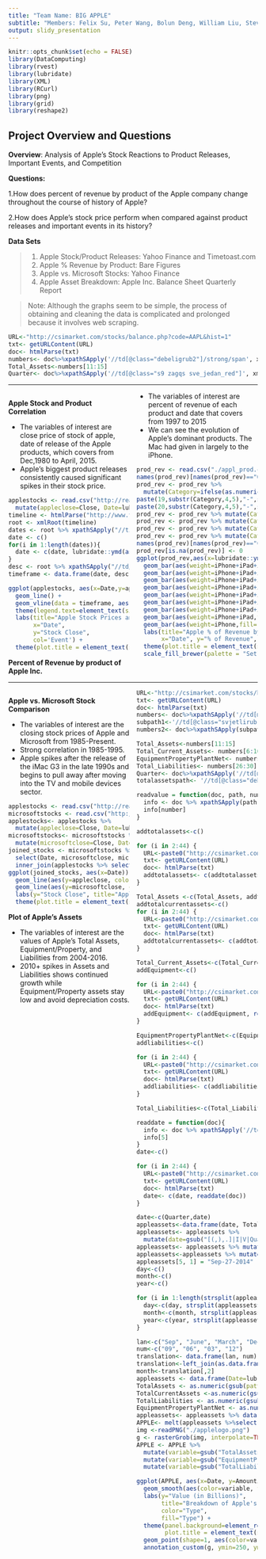 ```yaml
---
title: "Team Name: BIG APPLE"
subtitle: "Members: Felix Su, Peter Wang, Bolun Deng, William Liu, Steven Ma"
output: slidy_presentation
---
```


```r
knitr::opts_chunk$set(echo = FALSE)
library(DataComputing)
library(rvest)
library(lubridate)
library(XML)
library(RCurl)
library(png)
library(grid)
library(reshape2)
```
<style>
  .col2 {
    columns: 2 200px;         /* number of columns and width in pixels*/
    -webkit-columns: 2 200px; /* chrome, safari */
    -moz-columns: 2 200px;    /* firefox */
  }
  .col3 {
    columns: 3 100px;
    -webkit-columns: 3 100px;
    -moz-columns: 3 100px;
  }
</style>

## Project Overview and Questions

**Overview**: Analysis of Apple's Stock Reactions to Product Releases, Important Events, and Competition

**Questions:**
 
 1.How does percent of revenue by product of the Apple company change throughout the course of history of Apple?

 2.How does Apple's stock price perform when compared against product releases and important events in its history?

**Data Sets**

> 1. Apple Stock/Product Releases: Yahoo Finance and Timetoast.com
> 2. Apple % Revenue by Product: Bare Figures
> 3. Apple vs. Microsoft Stocks: Yahoo Finance
> 4. Apple Asset Breakdown: Apple Inc. Balance Sheet Quarterly Report

> Note: Although the graphs seem to be simple, the process of obtaining and cleaning the data is complicated and prolonged because it involves web scraping.

```r
URL<-"http://csimarket.com/stocks/balance.php?code=AAPL&hist=1"
txt<- getURLContent(URL)
doc<- htmlParse(txt)
numbers<- doc%>%xpathSApply('//td[@class="debeligrub2"]/strong/span', xmlValue)
Total_Assets<-numbers[11:15]
Quarter<- doc%>%xpathSApply('//td[@class="s9 zagqs sve_jedan_red"]', xmlValue)
```

----

<div class="col2">
**Apple Stock and Product Correlation**

* The variables of interest are close price of stock of apple, date of release of the Apple products, which covers from Dec,1980 to April, 2015.
* Apple's biggest product releases consistently caused significant spikes in their stock price.

```r
applestocks <- read.csv("http://real-chart.finance.yahoo.com/table.csv?s=AAPL&d=3&e=29&f=2016&g=d&a=11&b=12&c=1980&ignore=.csv") %>%
  mutate(appleclose=Close, Date=lubridate::ymd(Date), applevolume=Volume)
timeline <- htmlParse("http://www.timetoast.com/timelines/apple-product-release-dates")
root <- xmlRoot(timeline)
dates <- root %>% xpathSApply("//time",xmlValue)
date <- c()
for(i in 1:length(dates)){
  date <- c(date, lubridate::ymd(as.Date(dates[i], "%B %dst, %Y")))
}
desc <- root %>% xpathSApply("//td/b",xmlValue)
timeframe <- data.frame(date, desc)
```

```r
ggplot(applestocks, aes(x=Date,y=appleclose)) + 
  geom_line() +
  geom_vline(data = timeframe, aes(xintercept = as.numeric(date), col=desc)) +
  theme(legend.text=element_text(size = 10)) +
  labs(title="Apple Stock Prices and Product Release Dates",
       x="Date",
       y="Stock Close",
       col='Event') +
  theme(plot.title = element_text(size = 15))
```

**Percent of Revenue by product of Apple Inc.**

* The variables of interest are percent of revenue of each product and date that covers from 1997 to 2015
* We can see the evolution of Apple's dominant products. The Mac had given in largely to the iPhone.

```r
prod_rev <- read.csv("./appl_prod.csv")
names(prod_rev)[names(prod_rev)=="Other.products"] <- "Other"
prod_rev <- prod_rev %>%
  mutate(Category=ifelse(as.numeric(substr(Category,4,5)>50),
paste(19,substr(Category,4,5),"-",substr(Category,1,2),sep=""),
paste(20,substr(Category,4,5),"-",substr(Category,1,2),sep="")))
prod_rev <- prod_rev %>% mutate(Category=gsub("Q1$","01-01",Category))
prod_rev <- prod_rev %>% mutate(Category=gsub("Q2$","04-01",Category))
prod_rev <- prod_rev %>% mutate(Category=gsub("Q3$","07-01",Category))
prod_rev <- prod_rev %>% mutate(Category=gsub("Q4$","10-01",Category))
names(prod_rev)[names(prod_rev)=="Category"] <- "Date"
prod_rev[is.na(prod_rev)] <- 0
ggplot(prod_rev,aes(x=lubridate::ymd(Date))) +
  geom_bar(aes(weight=iPhone+iPad+iPod+Mac+Services+Other+Peripherals+Software+Music,fill='Music')) + 
  geom_bar(aes(weight=iPhone+iPad+iPod+Mac+Services+Other+Peripherals+Software,fill='Software')) + 
  geom_bar(aes(weight=iPhone+iPad+iPod+Mac+Services+Other+Peripherals, fill='Peripherals')) + 
  geom_bar(aes(weight=iPhone+iPad+iPod+Mac+Services+Other,fill='Other')) +
  geom_bar(aes(weight=iPhone+iPad+iPod+Mac+Services,fill='Services')) + 
  geom_bar(aes(weight=iPhone+iPad+iPod+Mac,fill='Mac')) + 
  geom_bar(aes(weight=iPhone+iPad+iPod,fill='iPod')) + 
  geom_bar(aes(weight=iPhone+iPad,fill='iPad')) + 
  geom_bar(aes(weight=iPhone,fill='iPhone')) +
  labs(title="Apple % of Revenue by Product",
       x="Date", y="% of Revenue", fill='Product') +
  theme(plot.title = element_text(size = 15)) + 
  scale_fill_brewer(palette = "Set1")
```
</div>

----

<div class="col2">
**Apple vs. Microsoft Stock Comparison**

* The variables of interest are the closing stock prices of Apple and Microsoft from 1985-Present.
* Strong correlation in 1985-1995.
* Apple spikes after the release of the iMac G3 in the late 1990s and begins to pull away after moving into the TV and mobile devices sector.

```r
applestocks <- read.csv("http://real-chart.finance.yahoo.com/table.csv?s=AAPL&d=3&e=29&f=2016&g=d&a=11&b=12&c=1980&ignore=.csv")
microsoftstocks <- read.csv("http://real-chart.finance.yahoo.com/table.csv?s=MSFT&d=3&e=30&f=2016&g=d&a=2&b=13&c=1986&ignore=.csv")
applestocks<- applestocks %>%
  mutate(appleclose=Close, Date=lubridate::ymd(Date), applevolume=Volume)
microsoftstocks<- microsoftstocks %>%
  mutate(microsoftclose=Close, Date=lubridate::ymd(Date), microsoftvolume=Volume)
joined_stocks <- microsoftstocks %>%
  select(Date, microsoftclose, microsoftvolume) %>%
  inner_join(applestocks %>% select(Date, appleclose,applevolume), by=c("Date"="Date"))
ggplot(joined_stocks, aes(x=Date)) +
  geom_line(aes(y=appleclose, color="Apple")) +
  geom_line(aes(y=microsoftclose, color="Microsoft")) +
  labs(y="Stock Close", title="Apple vs. Microsoft Stock Prices", color="Company") +
  theme(plot.title = element_text(size = 15))
```

**Plot of Apple's Assets**

* The variables of interest are the values of Apple's Total Assets, Equipment/Property, and Liabilities from 2004-2016.
* 2010+ spikes in Assets and Liabilities shows continued growth while Equipment/Property assets stay low and avoid depreciation costs.

```r
URL<-"http://csimarket.com/stocks/balance.php?code=AAPL&hist=1"
txt<- getURLContent(URL)
doc<- htmlParse(txt)
numbers<- doc%>%xpathSApply('//td[@class="debeligrub2"]/strong/span', xmlValue)
subpath1<-'//td[@class="svjetlirub"]/span'
numbers2<- doc%>%xpathSApply(subpath1, xmlValue)

Total_Assets<-numbers[11:15]
Total_Current_Assets<- numbers[6:10]
EquipmentPropertyPlantNet<- numbers2[41:45]
Total_Liabilities<- numbers[26:30]
Quarter<- doc%>%xpathSApply('//td[@class="s9 zagqs sve_jedan_red"]', xmlValue)
totalassetspath<- '//td[@class="debeligrub2"]/strong/span'

readvalue = function(doc, path, number) {
  info <- doc %>% xpathSApply(path, xmlValue)
  info[number]
}

addtotalassets<-c()

for (i in 2:44) {
  URL<-paste0("http://csimarket.com/stocks/balance.php?code=AAPL&hist=",i)
  txt<- getURLContent(URL)
  doc<- htmlParse(txt)
  addtotalassets<- c(addtotalassets, readvalue(doc, totalassetspath, 15))
}

Total_Assets <-c(Total_Assets, addtotalassets)
addtotalcurrentassets<-c()
for (i in 2:44) {
  URL<-paste0("http://csimarket.com/stocks/balance.php?code=AAPL&hist=",i)
  txt<- getURLContent(URL)
  doc<- htmlParse(txt)
  addtotalcurrentassets<- c(addtotalcurrentassets, readvalue(doc, totalassetspath, 10))
}

Total_Current_Assets<-c(Total_Current_Assets, addtotalcurrentassets)
addEquipment<-c()

for (i in 2:44) {
  URL<-paste0("http://csimarket.com/stocks/balance.php?code=AAPL&hist=",i)
  txt<- getURLContent(URL)
  doc<- htmlParse(txt)
  addEquipment<- c(addEquipment, readvalue(doc, subpath1, 45))
}

EquipmentPropertyPlantNet<-c(EquipmentPropertyPlantNet, addEquipment)
addliabilities<-c()

for (i in 2:44) {
  URL<-paste0("http://csimarket.com/stocks/balance.php?code=AAPL&hist=",i)
  txt<- getURLContent(URL)
  doc<- htmlParse(txt)
  addliabilities<- c(addliabilities, readvalue(doc, totalassetspath, 30))
}

Total_Liabilities<-c(Total_Liabilities, addliabilities)

readdate = function(doc){
  info <- doc %>% xpathSApply('//td[@class="s9 zagqs sve_jedan_red"]', xmlValue)
  info[5]
}
date<-c()

for (i in 2:44) {
  URL<-paste0("http://csimarket.com/stocks/balance.php?code=AAPL&hist=",i)
  txt<- getURLContent(URL)
  doc<- htmlParse(txt)
  date<- c(date, readdate(doc))
}

date<-c(Quarter,date)
appleassets<-data.frame(date, Total_Assets)
appleassets<- appleassets %>%
  mutate(date=gsub("[(,),.]|I|V|Quarter|", "", date))
appleassets<- appleassets %>% mutate(date=gsub(" ", "-", date))
appleassets<-appleassets %>% mutate(date=gsub('.{1}$', "", date))
appleassets[5, 1] = "Sep-27-2014"
day<-c()
month<-c()
year<-c()

for (i in 1:length(strsplit(appleassets$date, "-"))) {
  day<-c(day, strsplit(appleassets$date, "-")[[i]][2])
  month<-c(month, strsplit(appleassets$date, "-")[[i]][1])
  year<-c(year, strsplit(appleassets$date, "-")[[i]][3])
}

lan<-c("Sep", "June", "March", "Dec")
num<-c("09", "06", "03", "12")
translation<- data.frame(lan, num)
translation<-left_join(as.data.frame(month), translation, by=c("month"="lan"))
month<-translation[,2]
appleassets <- data.frame(Date=lubridate::ymd(paste0(year,"-", month, "-", day)), appleassets) %>% select(Date, Total_Assets) %>% mutate(Total_Assets=gsub(pattern = ".000$", "", Total_Assets))
TotalAssets <- as.numeric(gsub(pattern = ",", "", Total_Assets))/1000
TotalCurrentAssets <-as.numeric(gsub(pattern = ",", "", Total_Current_Assets))/1000
TotalLiabilities <- as.numeric(gsub(pattern = ",", "", Total_Liabilities))/1000
EquipmentPropertyPlantNet <- as.numeric(gsub(pattern = ",", "", EquipmentPropertyPlantNet))/1000
appleassets<- appleassets %>% data.frame(TotalAssets, EquipmentPropertyPlantNet, TotalLiabilities)
APPLE<- melt(appleassets %>%select(Date, TotalAssets, EquipmentPropertyPlantNet, TotalLiabilities), id="Date", value.name = "AmountinBillions")
img <-readPNG("./applelogo.png")
g <- rasterGrob(img, interpolate=TRUE)
APPLE <- APPLE %>%
  mutate(variable=gsub("TotalAssets","Total Assets",variable)) %>%
  mutate(variable=gsub("EquipmentPropertyPlantNet","Equipment/Property",variable)) %>%
  mutate(variable=gsub("TotalLiabilities","Total Liabilities",variable))

ggplot(APPLE, aes(x=Date, y=AmountinBillions)) +
  geom_smooth(aes(color=variable, fill=variable)) +
  labs(y="Value (in Billions)",
       title="Breakdown of Apple's Assets from 2004-2016",
       color="Type",
       fill="Type") +
  theme(panel.background=element_rect(fill="white"),
        plot.title = element_text(size = 15)) +
  geom_point(shape=1, aes(color=variable)) +
  annotation_custom(g, ymin=250, ymax=300)
```
</div>